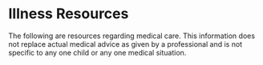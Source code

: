 
# Illness Resources

The following are resources regarding medical care. This information does not replace actual medical advice as given by a professional and is not specific to any one child or any one medical situation.

<ResourceGrid>

<Resource url="https://files.rothrotterlaster.com/fever.pdf" name="Fever" />

<Resource
  url="https://files.rothrotterlaster.com/vomit-diarrhea.pdf"
  name="Vomiting or Diarrhea"
/>

<Resource
  url="https://files.rothrotterlaster.com/stomach-bugs.pdf"
  name="How to Prevent Stomach Bugs"
/>

<Resource
  url="https://www.youtube.com/watch?v=Hl6vItGt4qQ"
  name="How to do your Strep Test at home"
  icon="video"
/>

</ResourceGrid>
